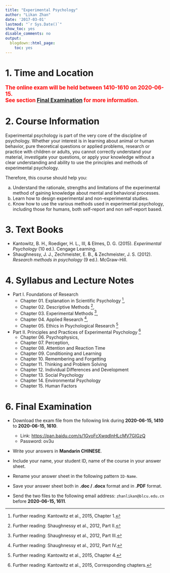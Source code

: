 ```yaml
---
title: "Experimental Psychology"
author: "Likan Zhan"
date: '2017-03-01'
lastmod: "`r Sys.Date()`"
show_toc: yes
disable_comments: no
output:
  blogdown::html_page:
    toc: yes
---
```


# 1. Time and Location

<span style="font-weight:bold; color: red; font-size:120%;">
The online exam will be held between 1410-1610 on 2020-06-15. <br>
See section [Final Examination](#final-examination) for more information.
</span>

<!---
<span style="font-weight:bold; color: red; font-size:120%;">
On-site teaching this semester will not be avaliable <br>
until at least April,  <br>
because of the coronavirus outbreak in China.
</span>

- Time: 14:00 - 18:00, Monday
- Location: 119, Teaching Building 5
- Lecturer: Likan Zhan
--->

# 2. Course Information

Experimental psychology is part of the very core of the discipline of psychology. Whether your interest is in learning about animal or human behavior, pure theoretical questions or applied problems, research or practice with children or adults, you cannot correctly understand your material, investigate your questions, or apply your knowledge without a clear understanding and ability to use the principles and methods of experimental psychology. 

Therefore, this course should help you:

  a. Understand the rationale, strengths and limitations of the experimental method of gaining knowledge about mental and behavioral processes.
  b. Learn how to design experimental and non-experimental studies.
  c. Know how to use the various methods used in experimental psychology, including those for humans, both self-report and non self-report based.

# 3. Text Books

- Kantowitz, B. H., Roediger, H. L., III, & Elmes, D. G. (2015). *Experimental Psychology* (10 ed.). Cengage Learning.
- Shaughnessy, J. J., Zechmeister, E. B., & Zechmeister, J. S. (2012). *Research methods in psychology* (9 ed.). McGraw-Hill.

# 4. Syllabus and Lecture Notes

- Part I. Foundations of Research
    - Chapter 01. Explanation in Scientific Psychology 
        ^[Further reading: Kantowitz et al., 2015, Chapter 1.], 
        [<i class="far fa-file-pdf"> \faFilePdf[regular] </i>](https://teachings.likan.info/Experimental-Psychology/CH-01.pdf)
    - Chapter 02. Descriptive Methods 
        ^[Further reading: Shaughnessy et al., 2012, Part II.], 
        [<i class="far fa-file-pdf"> \faFilePdf[regular] </i>](https://teachings.likan.info/Experimental-Psychology/CH-02.pdf)
    - Chapter 03. Experimental Methods 
        ^[Further reading: Shaughnessy et al., 2012, Part III.],
        [<i class="far fa-file-pdf"> \faFilePdf[regular] </i>](https://teachings.likan.info/Experimental-Psychology/CH-03.pdf)
    - Chapter 04. Applied Research 
        ^[Further reading: Shaughnessy et al., 2012, Part IV.],
        [<i class="far fa-file-pdf"> \faFilePdf[regular] </i>](https://teachings.likan.info/Experimental-Psychology/CH-04.pdf)
    - Chapter 05. Ethics in Psychological Research 
        ^[Further reading: Kantowitz et al., 2015, Chapter 4.]

- Part II. Principles and Practices of Experimental Psychology 
        ^[Further reading: Kantowitz et al., 2015, Corresponding chapters.]
    - Chapter 06. Psychophysics,
        [<i class="far fa-file-pdf"> \faFilePdf[regular] </i>](https://teachings.likan.info/Experimental-Psychology/CH-06.pdf)
    - Chapter 07. Perception,
        [<i class="far fa-file-pdf"> \faFilePdf[regular] </i>](https://teachings.likan.info/Experimental-Psychology/CH-07.pdf)
    - Chapter 08. Attention and Reaction Time
    - Chapter 09. Conditioning and Learning
    - Chapter 10. Remembering and Forgetting
    - Chapter 11. Thinking and Problem Solving
    - Chapter 12. Individual Differences and Development
    - Chapter 13. Social Psychology
    - Chapter 14. Environmental Psychology
    - Chapter 15. Human Factors


# 6. Final Examination

  - Download the exam file from the following link during **2020-06-15, 1410** to **2020-06-15, 1610**.
    - Link: [https://pan.baidu.com/s/1GvoFcXwqdlnHLcMV7GIGzQ](https://pan.baidu.com/s/1GvoFcXwqdlnHLcMV7GIGzQ)  
    - Password: ov3u
  
  - Write your answers in **Mandarin CHINESE**.

  - Include your name, your student ID, name of the course in your answer sheet.

  - Rename your answer sheet in the following pattern `ID-Name`.

  - Save your answer sheet both in **.doc / .docx** format and in  **.PDF** format.

  - Send the two files to the following email address: `zhanlikan@blcu.edu.cn` before **2020-06-15, 1611**.
